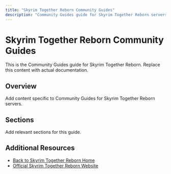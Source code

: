 ```yaml
---
title: "Skyrim Together Reborn Community Guides"
description: "Community Guides guide for Skyrim Together Reborn servers on XGamingServer"
---
```


# Skyrim Together Reborn Community Guides

This is the Community Guides guide for Skyrim Together Reborn. Replace this content with actual documentation.

## Overview

Add content specific to Community Guides for Skyrim Together Reborn servers.

## Sections

Add relevant sections for this guide.

## Additional Resources

- [Back to Skyrim Together Reborn Home](./index)
- [Official Skyrim Together Reborn Website](https://example.com)
